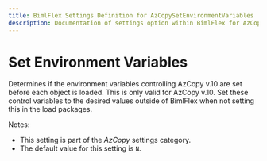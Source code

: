 ---
title: BimlFlex Settings Definition for AzCopySetEnvironmentVariables
description: Documentation of settings option within BimlFlex for AzCopySetEnvironmentVariables
---
<head>
  <meta name="varigenceProduct" content="BimlFlex"></meta>
  <meta name="varigenceArticleType" content="Reference"></meta>
</head>


# Set Environment Variables

Determines if the environment variables controlling AzCopy v.10 are set before each object is loaded. This is only valid for AzCopy v.10. Set these control variables to the desired values outside of BimlFlex when not setting this in the load packages.

Notes:

* This setting is part of the *AzCopy* settings category.
* The default value for this setting is `N`.
